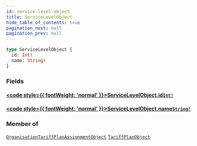 ```yaml
---
id: service-level-object
title: ServiceLevelObject
hide_table_of_contents: true
pagination_next: null
pagination_prev: null
---
```








 

```graphql
type ServiceLevelObject {
  id: Int!
  name: String!
}
```


### Fields

#### [<code style={{ fontWeight: 'normal' }}>ServiceLevelObject.<b>id</b></code>](#)<Bullet />[`Int!`](/graphql/scalars/int) <Badge class="secondary" text="non-null"/> <Badge class="secondary" text="scalar"/>
> 
> 

#### [<code style={{ fontWeight: 'normal' }}>ServiceLevelObject.<b>name</b></code>](#)<Bullet />[`String!`](/graphql/scalars/string) <Badge class="secondary" text="non-null"/> <Badge class="secondary" text="scalar"/>
> 
> 



### Member of

[`OrganisationTariffPlanAssignmentObject`](/graphql/objects/organisation-tariff-plan-assignment-object)  <Badge className="secondary" text="object"/><Bullet />[`TariffPlanObject`](/graphql/objects/tariff-plan-object)  <Badge className="secondary" text="object"/>



